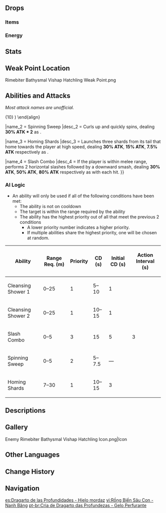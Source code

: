 {{Enemy Infobox
|image    = Enemy Rimebiter Bathysmal Vishap Hatchling.png
|type     = Elite Enemies
|family   = Mystical Beasts
|group    = Bathysmal Vishaps
|location = [[Enkanomiya]]
|dmgtype  = Physical
|dmgtype2 = Cryo
|weakpoint = yes
|ability1 = Energy Drain
|ability2 = HP Loss
}}
{{Enemy Intro}}

==Drops==
===Items===
{{Drops Table|type=Vishap Hatchlings}}

===Energy===
{{Energy Drops
|type  = Cryo
|hp1   = 60
|p1    = 1
|hp2   = 0
|p2    = 1
}}

==Stats==
{{Enemy Stats
|phys_res = 30%
|cryo_res = 20%

|hp_ratio  = 4
|hp_type   = 2
|atk_ratio = 2
}}

==Weak Point Location==
<gallery>
Rimebiter Bathysmal Vishap Hatchling Weak Point.png
</gallery>

==Abilities and Attacks==
''Most attack names are unofficial.''

{{Enemy Attacks
|name_1 = Cleansing Shower
|desc_1 = Forms an orb within their mouth and launches it at the player. On hit, the orb deals '''5% ATK''' as {{Color|AoE Cryo DMG}} and drains 10 [[Energy]] from the active character. If the active character has less than 10 Energy, inflicts [[HP Loss]].
* The HP Loss is calculated as:<br /><math>\begin{align} \text{HP Loss} = {} & ( 14 \% \times \text{Character Max HP} + 200 ) \\
& \times ( 1 - \frac{\text{Remaining Energy}}{10} ) \end{align}</math>

|name_2 = Spinning Sweep
|desc_2 = Curls up and quickly spins, dealing '''30% ATK * 2''' as {{Color|AoE Cryo DMG}}.

|name_3 = Homing Shards
|desc_3 = Launches three shards from its tail that home towards the player at high speed, dealing '''30% ATK''', '''15% ATK''', '''7.5% ATK''' respectively as {{Color|Cryo DMG}}.

|name_4 = Slash Combo
|desc_4 = If the player is within melee range, performs 2 horizontal slashes followed by a downward smash, dealing '''30% ATK''', '''50% ATK''', '''80% ATK''' respectively as {{Color|Physical DMG}} with each hit.
}}

===AI Logic===
{{See also|Cooldown#Enemy Cooldowns}}
* An ability will only be used if all of the following conditions have been met:
** The ability is not on cooldown
** The target is within the range required by the ability
** The ability has the highest priority out of all that meet the previous 2 conditions
*** A lower priority number indicates a higher priority.
*** If multiple abilities share the highest priority, one will be chosen at random.

{| class="wikitable"
! Ability !! Range Req. (m) !! Priority !! CD (s) !! Initial CD (s) !! Action Interval (s)
|-
| Cleansing Shower 1 || 0–25 || 1 || 5–10 || 1 || rowspan="5" | 3
|-
| Cleansing Shower 2 || 0–25 || 1 || 10–15 || 1
|-
| Slash Combo || 0–5 || 3 || 15 || 5
|-
| Spinning Sweep || 0–5 || 2 || 5–7.5 || —
|-
| Homing Shards || 7–30 || 1 || 10–15 || 3
|}

==Descriptions==
{{Description|A vishap that dwells deep beneath the oceans. Due to certain social adaptations, it has manifested a form aligned with the Cryo element.<br />The coming of humans sparked a conflict and a resultant evolution within the Bathysmal Vishaps, just as ants might divide up labor and biological characteristics, thus appearing in different forms.<br />These vishaps are stronger than their ordinary kin.|[[Archive]]}}

==Gallery==
<gallery>
Enemy Rimebiter Bathysmal Vishap Hatchling Icon.png|Icon
</gallery>

==Other Languages==
{{Other Languages
|en      = Rimebiter Bathysmal Vishap Hatchling
|zhs     = 深海龙蜥幼体・啮冰
|zhs_rm  = Shēnhǎi Lóngxī Yòutǐ - Niè Bīng
|zht     = 深海龍蜥幼體・囓冰
|zht_rm  = Shēnhǎi Lóngxī Yòutǐ - Niè Bīng
|zh_tl   = Deep Sea {{Lex|Vishap|zh}} Hatchling - Ice Biting
|ja      = アビサルヴィシャップの幼体・噛氷
|ja_rm   = Abisaru Vishappu no Youtai - Kouhyou{{Assumed}}
|ja_tl   = Abyssal Vishap Hatchling - Frostbiter
|ko      = 얼음을 짓씹는 심해 용 도마뱀 유체
|ko_tl   = Ice-Crunching Deep Sea {{Lex|Vishap|ko}} Hatchling
|es      = Cría de Dragarto de las Profundidades - Hielo mordaz
|es_tl   = {{Lex|Vishap|es}} Whelp of the Depths - Biting Ice
|fr      = Élémentosaure abyssal morgivre : nouveau-né
|fr_tl   = Rimebiting Abyssal {{Lex|Vishap|fr}}: Newborn
|ru      = Молодой вишап глубин: Ледогрыз
|ru_tl   = Young Vishap of the Depths: Ice-Gnawer
|ru_note = {{Lang|mini=1|ru=Ледогрыз|ru_rm=Ledogryz}} is a compound word made of the noun {{Lang|mini=1|ru=лёд|ru_rm=lyod|ru_tl=ice}} and the verb {{Lang|mini=1|ru=грызть|ru_rm=gryzt'|ru_tl=to gnaw}}, joined by the interfix "{{Lang|mini=1|ru=-о-}}".
|th      = Rimebiter Bathysmal Vishap Hatchling
|vi      = Rồng Biển Sâu Con - Nanh Băng
|vi_tl   = Deep Sea {{Lex|Vishap|vi}} Hatchling - Ice Biting
|de      = Junge Tiefsee-Drachenechse – Eisbeißer
|de_tl   = Young Deep Sea {{Lex|Vishap|de}} - Ice-Biter
|id      = Rimebiter Bathysmal Vishap Hatchling
|pt      = Dragarto das Profundezas — Gelo Perfurante
|pt_tl   = <!--use {{Lex|Vishap|pt}}-->
|tr      = Buzkıran Su Ejderi Yavrusu
|tr_tl   = 
|it      = Cucciolo di Elementosauro abissale Azzannabrina
|it_tl   = 
}}

==Change History==
{{Change History|2.4}}

==Navigation==
{{Enemy Navbox|elite}}

[[es:Dragarto de las Profundidades - Hielo mordaz]]
[[vi:Rồng Biển Sâu Con - Nanh Băng]]
[[pt-br:Cria de Dragarto das Profundezas - Gelo Perfurante]]